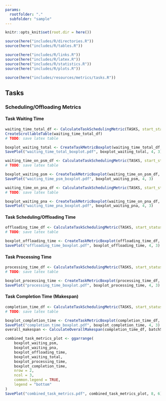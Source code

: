 ```yaml
---
params:
  rootfolder: "."
  subfolder: "sample"
---
```


```r
knitr::opts_knit$set(root.dir = here())
```

```r
source(here("includes/R/directories.R"))
source(here("includes/R/tables.R"))
```

```r
source(here("includes/R/links.R"))
source(here("includes/R/latex.R"))
source(here("includes/R/statistics.R"))
source(here("includes/R/plots.R"))
```

```r
source(here("includes/resources/metrics/tasks.R"))
```

## Tasks

### Scheduling/Offloading Metrics

#### Task Waiting Time

```r
waiting_time_total_df <- CalculateTaskSchedulingMetric(TASKS, start_status = "NEW", end_status = "RUNNING", policy, batchSize, layer, Run)
CreateScrollableTable(waiting_time_total_df)
# TODO: save latex table

boxplot_waiting_total <- CreateTaskMetricBoxplot(waiting_time_total_df, "Waiting Time (Total)")
SavePlot("waiting_time_total_boxplot.pdf", boxplot_waiting_total, 4, 3)
```

```r
waiting_time_on_psm_df <- CalculateTaskSchedulingMetric(TASKS, start_status = "NEW", end_status = "SCHEDULED", policy, batchSize, layer, Run)
# TODO: save latex table

boxplot_waiting_psm <- CreateTaskMetricBoxplot(waiting_time_on_psm_df, "Waiting Time (PSM)")
SavePlot("waiting_time_psm_boxplot.pdf", boxplot_waiting_psm, 4, 3)
```

```r
waiting_time_on_pna_df <- CalculateTaskSchedulingMetric(TASKS, start_status = "OFFLOADED", end_status = "RUNNING", policy, batchSize, layer, Run)
# TODO: save latex table

boxplot_waiting_pna <- CreateTaskMetricBoxplot(waiting_time_on_pna_df, "Waiting Time (PNA)")
SavePlot("waiting_time_pna_boxplot.pdf", boxplot_waiting_pna, 4, 3)
```

#### Task Scheduling/Offloading Time

```r
offloading_time_df <- CalculateTaskSchedulingMetric(TASKS, start_status = "SCHEDULED", end_status = "OFFLOADED", policy, batchSize, layer, Run)
# TODO: save latex table

boxplot_offloading_time <- CreateTaskMetricBoxplot(offloading_time_df, "Offloading Time")
SavePlot("offloading_time_boxplot.pdf", boxplot_offloading_time, 4, 3)
```

#### Task Processing Time

```r
processing_time_df <- CalculateTaskSchedulingMetric(TASKS, start_status = "RUNNING", end_status = "COMPLETED", policy, batchSize, layer, Run)
# TODO: save latex table

boxplot_processing_time <- CreateTaskMetricBoxplot(processing_time_df, "Processing Time (Application)")
SavePlot("processing_time_boxplot.pdf", boxplot_processing_time, 4, 3)
```

#### Task Completion Time (Makespan)

```r
completion_time_df <- CalculateTaskSchedulingMetric(TASKS, start_status = "NEW", end_status = "COMPLETED", policy, batchSize, layer, Run)
# TODO: save latex table

boxplot_completion_time <- CreateTaskMetricBoxplot(completion_time_df, "Completion Time (Total)")
SavePlot("completion_time_boxplot.pdf", boxplot_completion_time, 4, 3)
overall_makespan <- CalculateOverallMakespan(completion_time_df, batchSize, layer)
```

```r
combined_task_metrics_plot <- ggarrange(
    boxplot_waiting_psm,
    boxplot_waiting_pna,
    boxplot_offloading_time,
    boxplot_waiting_total,
    boxplot_processing_time,
    boxplot_completion_time,
    nrow = 2,
    ncol = 3,
    common.legend = TRUE,
    legend = "bottom"
)
SavePlot("combined_task_metrics.pdf", combined_task_metrics_plot, 8, 6)
```
